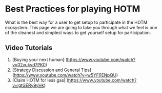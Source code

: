 
# Best Practices for playing HOTM

What is the best way for a user to get setup to participate in the HOTM ecosystem. 
This page we are going to take you through what we feel is one of the cleanest and simplest ways to get yourself setup for participation.


## Video Tutorials

1. [Buying your next human] (https://www.youtube.com/watch?v=02vukvd7PK0)
1. [Strategy Discussion and General Tips] (https://www.youtube.com/watch?v=w5YFl1ENpQU)
1. [Claim HOTM for less gas] (https://www.youtube.com/watch?v=lgtGERy9yHk)
